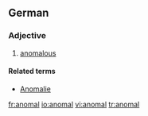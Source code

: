 ==German==

===Adjective===
{{de-adj|comparative=anomaler|superlative=anomalsten}}

# [[anomalous]]

====Related terms====
*[[Anomalie]]

[[fr:anomal]]
[[io:anomal]]
[[vi:anomal]]
[[tr:anomal]]